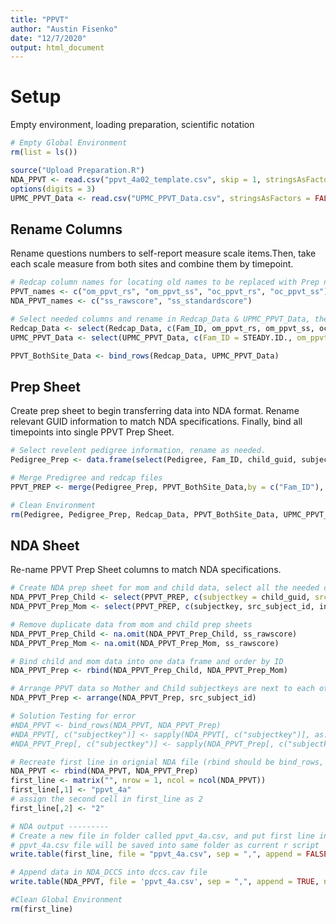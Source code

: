 ```yaml
---
title: "PPVT"
author: "Austin Fisenko"
date: "12/7/2020"
output: html_document
---
```


# Setup
Empty environment, loading preparation, scientific notation
```r
# Empty Global Environment
rm(list = ls())

source("Upload Preparation.R")
NDA_PPVT <- read.csv("ppvt_4a02_template.csv", skip = 1, stringsAsFactors = FALSE)
options(digits = 3)
UPMC_PPVT_Data <- read.csv("UPMC_PPVT_Data.csv", stringsAsFactors = FALSE)

```

## Rename Columns
Rename questions numbers to self-report measure scale items.Then, take each scale measure from both sites and combine them by timepoint.
```r
# Redcap column names for locating old names to be replaced with Prep names and NDA names
PPVT_names <- c("om_ppvt_rs", "om_ppvt_ss", "oc_ppvt_rs", "oc_ppvt_ss")
NDA_PPVT_names <- c("ss_rawscore", "ss_standardscore")

# Select needed columns and rename in Redcap_Data & UPMC_PPVT_Data, then merge the two timepoints together
Redcap_Data <- select(Redcap_Data, c(Fam_ID, om_ppvt_rs, om_ppvt_ss, oc_ppvt_rs, oc_ppvt_ss))
UPMC_PPVT_Data <- select(UPMC_PPVT_Data, c(Fam_ID = STEADY.ID., om_ppvt_rs = Parent.PPVT.Raw.Score, om_ppvt_ss = Parent.PPVT.Standard.Score, oc_ppvt_rs = Child.PPVT.Raw.Score, oc_ppvt_ss = Child.PPVT.Standard.Score))

PPVT_BothSite_Data <- bind_rows(Redcap_Data, UPMC_PPVT_Data)
```

## Prep Sheet
Create prep sheet to begin transferring data into NDA format. Rename relevant GUID information to match NDA specifications. Finally, bind all timepoints into single PPVT Prep Sheet.
```r
# Select revelent pedigree information, rename as needed.
Pedigree_Prep <- data.frame(select(Pedigree, Fam_ID, child_guid, subjectkey, child_famID, src_subject_id, interview_date, interview_age_Mom, interview_age_child, child_sex, sex_mother, GroupAssignment), Timepoint = 1)

# Merge Predigree and redcap files
PPVT_PREP <- merge(Pedigree_Prep, PPVT_BothSite_Data,by = c("Fam_ID"), all = TRUE)

# Clean Environment
rm(Pedigree, Pedigree_Prep, Redcap_Data, PPVT_BothSite_Data, UPMC_PPVT_Data)
```

## NDA Sheet
Re-name PPVT Prep Sheet columns to match NDA specifications. 
```r
# Create NDA prep sheet for mom and child data, select all the needed columns from prep sheet
NDA_PPVT_Prep_Child <- select(PPVT_PREP, c(subjectkey = child_guid, src_subject_id = child_famID, interview_date, interview_age = interview_age_child, sex = child_sex, ss_rawscore = oc_ppvt_rs, ss_standardscore = oc_ppvt_ss, visit = Timepoint))
NDA_PPVT_Prep_Mom <- select(PPVT_PREP, c(subjectkey, src_subject_id, interview_date, interview_age = interview_age_Mom, sex = sex_mother, ss_rawscore = om_ppvt_rs, ss_standardscore = om_ppvt_ss, visit = Timepoint))

# Remove duplicate data from mom and child prep sheets
NDA_PPVT_Prep_Child <- na.omit(NDA_PPVT_Prep_Child, ss_rawscore)
NDA_PPVT_Prep_Mom <- na.omit(NDA_PPVT_Prep_Mom, ss_rawscore)

# Bind child and mom data into one data frame and order by ID
NDA_PPVT_Prep <- rbind(NDA_PPVT_Prep_Child, NDA_PPVT_Prep_Mom)

# Arrange PPVT data so Mother and Child subjectkeys are next to each other for readability. 
NDA_PPVT_Prep <- arrange(NDA_PPVT_Prep, src_subject_id)

# Solution Testing for error
#NDA_PPVT <- bind_rows(NDA_PPVT, NDA_PPVT_Prep)
#NDA_PPVT[, c("subjectkey")] <- sapply(NDA_PPVT[, c("subjectkey")], as.character)
#NDA_PPVT_Prep[, c("subjectkey")] <- sapply(NDA_PPVT_Prep[, c("subjectkey")], as.character)

# Recreate first line in orignial NDA file (rbind should be bind_rows, temporary fix due to errors)
NDA_PPVT <- rbind(NDA_PPVT, NDA_PPVT_Prep)
first_line <- matrix("", nrow = 1, ncol = ncol(NDA_PPVT))
first_line[,1] <- "ppvt_4a"
# assign the second cell in first_line as 2
first_line[,2] <- "2"

# NDA output ---------
# Create a new file in folder called ppvt_4a.csv, and put first line into this file
# ppvt_4a.csv file will be saved into same folder as current r script
write.table(first_line, file = "ppvt_4a.csv", sep = ",", append = FALSE, quote = FALSE, na = "", col.names = FALSE, row.names = FALSE)

# Append data in NDA_DCCS into dccs.cav file 
write.table(NDA_PPVT, file = 'ppvt_4a.csv', sep = ",", append = TRUE, na = "", quote = FALSE, row.names = FALSE)

#Clean Global Environment
rm(first_line)
```
